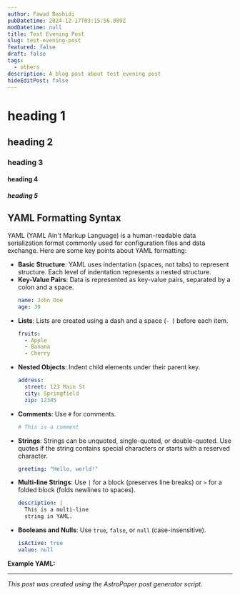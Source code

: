 ```yaml
---
author: Fawad Rashidi
pubDatetime: 2024-12-17T03:15:56.809Z
modDatetime: null
title: Test Evening Post
slug: test-evening-post
featured: false
draft: false
tags:
  - others
description: A blog post about test evening post
hideEditPost: false
---
```


# heading 1

## heading 2

### heading 3

#### heading 4

##### heading 5

## YAML Formatting Syntax

YAML (YAML Ain't Markup Language) is a human-readable data serialization format commonly used for configuration files and data exchange. Here are some key points about YAML formatting:

- **Basic Structure**: YAML uses indentation (spaces, not tabs) to represent structure. Each level of indentation represents a nested structure.
- **Key-Value Pairs**: Data is represented as key-value pairs, separated by a colon and a space.
  ```yaml
  name: John Doe
  age: 30
  ```
- **Lists**: Lists are created using a dash and a space (`- `) before each item.
  ```yaml
  fruits:
    - Apple
    - Banana
    - Cherry
  ```
- **Nested Objects**: Indent child elements under their parent key.
  ```yaml
  address:
    street: 123 Main St
    city: Springfield
    zip: 12345
  ```
- **Comments**: Use `#` for comments.
  ```yaml
  # This is a comment
  ```
- **Strings**: Strings can be unquoted, single-quoted, or double-quoted. Use quotes if the string contains special characters or starts with a reserved character.
  ```yaml
  greeting: "Hello, world!"
  ```
- **Multi-line Strings**: Use `|` for a block (preserves line breaks) or `>` for a folded block (folds newlines to spaces).
  ```yaml
  description: |
    This is a multi-line
    string in YAML.
  ```
- **Booleans and Nulls**: Use `true`, `false`, or `null` (case-insensitive).
  ```yaml
  isActive: true
  value: null
  ```

**Example YAML:**


---

*This post was created using the AstroPaper post generator script.*


